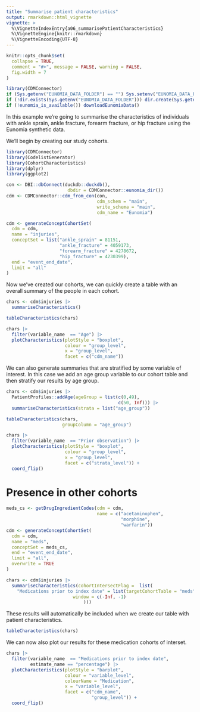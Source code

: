 ```yaml
---
title: "Summarise patient characteristics"
output: rmarkdown::html_vignette
vignette: >
  %\VignetteIndexEntry{a06_summarisePatientCharacteristics}
  %\VignetteEngine{knitr::rmarkdown}
  %\VignetteEncoding{UTF-8}
---
```


  
```r
knitr::opts_chunk$set(
  collapse = TRUE,
  comment = "#>", message = FALSE, warning = FALSE, 
  fig.width = 7
)

library(CDMConnector)
if (Sys.getenv("EUNOMIA_DATA_FOLDER") == "") Sys.setenv("EUNOMIA_DATA_FOLDER" = tempdir())
if (!dir.exists(Sys.getenv("EUNOMIA_DATA_FOLDER"))) dir.create(Sys.getenv("EUNOMIA_DATA_FOLDER"))
if (!eunomia_is_available()) downloadEunomiaData()
```

In this example we're going to summarise the characteristics of individuals with ankle sprain, ankle fracture, forearm fracture, or hip fracture using the Eunomia synthetic data. 

We'll begin by creating our study cohorts.

```r
library(CDMConnector)
library(CodelistGenerator)
library(CohortCharacteristics)
library(dplyr)
library(ggplot2)

con <- DBI::dbConnect(duckdb::duckdb(),
                       dbdir = CDMConnector::eunomia_dir())
cdm <- CDMConnector::cdm_from_con(con,
                                  cdm_schem = "main",
                                  write_schema = "main", 
                                  cdm_name = "Eunomia")

cdm <- generateConceptCohortSet(
  cdm = cdm,
  name = "injuries",
  conceptSet = list("ankle_sprain" = 81151,
                    "ankle_fracture" = 4059173,
                    "forearm_fracture" = 4278672,
                    "hip_fracture" = 4230399),
  end = "event_end_date",
  limit = "all"
)
```

Now we've created our cohorts, we can quickly create a table with an overall summary of the people in each cohort.

```r
chars <- cdm$injuries |> 
  summariseCharacteristics()
```

```r
tableCharacteristics(chars)
```

```r
chars |> 
  filter(variable_name  == "Age") |> 
  plotCharacteristics(plotStyle = "boxplot", 
                      colour = "group_level", 
                      x = "group_level", 
                      facet = c("cdm_name"))
```

We can also generate summaries that are stratified by some variable of interest. In this case we add an age group variable to our cohort table and then stratify our results by age group.

```r
chars <- cdm$injuries |>
  PatientProfiles::addAge(ageGroup = list(c(0,49),
                                          c(50, Inf))) |> 
  summariseCharacteristics(strata = list("age_group"))
```

```r
tableCharacteristics(chars,
                     groupColumn = "age_group")
```

```r
chars |> 
  filter(variable_name  == "Prior observation") |> 
  plotCharacteristics(plotStyle = "boxplot", 
                      colour = "group_level", 
                      x = "group_level", 
                      facet = c("strata_level")) +
  coord_flip()
```

# Presence in other cohorts

```r
meds_cs <- getDrugIngredientCodes(cdm = cdm, 
                                  name = c("acetaminophen",
                                           "morphine",
                                           "warfarin"))
cdm <- generateConceptCohortSet(
  cdm = cdm,
  name = "meds",
  conceptSet = meds_cs,
  end = "event_end_date",
  limit = "all",
  overwrite = TRUE
)
```

```r
chars <- cdm$injuries |> 
  summariseCharacteristics(cohortIntersectFlag =  list(
    "Medications prior to index date" = list(targetCohortTable = "meds", 
                         window = c(-Inf, -1)
                             )))
```

These results will automatically be included when we create our table with patient characteristics.

```r
tableCharacteristics(chars)
```

We can now also plot our results for these medication cohorts of interset. 

```r
chars |> 
  filter(variable_name  == "Medications prior to index date",
         estimate_name == "percentage") |> 
  plotCharacteristics(plotStyle = "barplot", 
                      colour = "variable_level", 
                      colourName = "Medication",
                      x = "variable_level", 
                      facet = c("cdm_name",
                                "group_level")) +
  coord_flip() 
```
